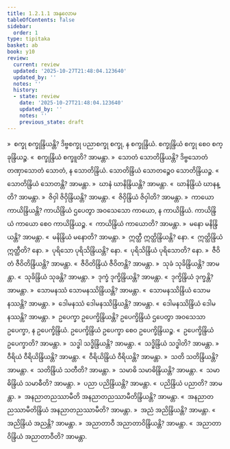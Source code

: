 ```yaml
---
title: 1.2.1.1 အနုလောမ
tableOfContents: false
sidebar:
  order: 1
type: tipitaka
basket: ab
book: y10
review:
  current: review
  updated: '2025-10-27T21:48:04.123640'
  updated_by: ''
  notes: ''
  history:
  - state: review
    date: '2025-10-27T21:48:04.123640'
    updated_by: ''
    notes: ''
    previous_state: draft
---
```



<ReviewStatus review={frontmatter.review} showDetails={true} />

<HypothesisAnnotation frontmatter={frontmatter} />

<DynamicBreadcrumb />

<Division number="94" book="y10" e="ch" v="35" p="86">

<Paragraph number="558" book="y10">
»  စက္ခု စက္ခုန္ဒြိယန္တိ?
</Paragraph>

<Paragraph number="559" book="y10">
ဒိဗ္ဗစက္ခု ပညာစက္ခု စက္ခု, န စက္ခုန္ဒြိယံ. စက္ခုန္ဒြိယံ စက္ခု စေဝ စက္ခုန္ဒြိယဉ္စ.
</Paragraph>

<Paragraph number="560" book="y10">
«  စက္ခုန္ဒြိယံ စက္ခူတိ? အာမန္တာ.
</Paragraph>

<Paragraph number="561" book="y10">
»  သောတံ သောတိန္ဒြိယန္တိ?
</Paragraph>

<Paragraph number="562" book="y10">
ဒိဗ္ဗသောတံ တဏှာသောတံ သောတံ, န သောတိန္ဒြိယံ. သောတိန္ဒြိယံ သောတဉ္စေဝ သောတိန္ဒြိယဉ္စ.
</Paragraph>

<Paragraph number="563" book="y10">
«  သောတိန္ဒြိယံ သောတန္တိ? အာမန္တာ.
</Paragraph>

<Paragraph number="564" book="y10">
»  ဃာနံ ဃာနိန္ဒြိယန္တိ? အာမန္တာ.
</Paragraph>

<Paragraph number="565" book="y10">
«  ဃာနိန္ဒြိယံ ဃာနန္တိ? အာမန္တာ.
</Paragraph>

<Paragraph number="566" book="y10">
»  ဇိဝှါ ဇိဝှိန္ဒြိယန္တိ? အာမန္တာ.
</Paragraph>

<Paragraph number="567" book="y10">
«  ဇိဝှိန္ဒြိယံ ဇိဝှါတိ? အာမန္တာ.
</Paragraph>

<Paragraph number="568" book="y10">
»  ကာယော ကာယိန္ဒြိယန္တိ?
</Paragraph>

<Paragraph number="569" book="y10">
ကာယိန္ဒြိယံ ဌပေတွာ အဝသေသော ကာယော, န ကာယိန္ဒြိယံ. ကာယိန္ဒြိယံ ကာယော စေဝ ကာယိန္ဒြိယဉ္စ.
</Paragraph>

<Paragraph number="570" book="y10">
«  ကာယိန္ဒြိယံ ကာယောတိ? အာမန္တာ.
</Paragraph>

<Paragraph number="571" book="y10">
»  မနော မနိန္ဒြိယန္တိ? အာမန္တာ.
</Paragraph>

<Paragraph number="572" book="y10">
«  မနိန္ဒြိယံ မနောတိ? အာမန္တာ.
</Paragraph>

<Paragraph number="573" book="y10">
»  ဣတ္ထီ ဣတ္ထိန္ဒြိယန္တိ? နော.
</Paragraph>

<Paragraph number="574" book="y10">
«  ဣတ္ထိန္ဒြိယံ ဣတ္ထီတိ? နော.
</Paragraph>

<Paragraph number="575" book="y10">
»  ပုရိသော ပုရိသိန္ဒြိယန္တိ? နော.
</Paragraph>

<Paragraph number="576" book="y10">
«  ပုရိသိန္ဒြိယံ ပုရိသောတိ? နော.
</Paragraph>

<Paragraph number="577" book="y10">
»  ဇီဝိတံ ဇီဝိတိန္ဒြိယန္တိ? အာမန္တာ.
</Paragraph>

<Paragraph number="578" book="y10">
«  ဇီဝိတိန္ဒြိယံ ဇီဝိတန္တိ? အာမန္တာ.
</Paragraph>

<Paragraph number="579" book="y10">
»  သုခံ သုခိန္ဒြိယန္တိ? အာမန္တာ.
</Paragraph>

<Paragraph number="580" book="y10">
«  သုခိန္ဒြိယံ သုခန္တိ? အာမန္တာ.
</Paragraph>

<Paragraph number="581" book="y10">
»  ဒုက္ခံ ဒုက္ခိန္ဒြိယန္တိ? အာမန္တာ.
</Paragraph>

<Paragraph number="582" book="y10">
«  ဒုက္ခိန္ဒြိယံ ဒုက္ခန္တိ? အာမန္တာ.
</Paragraph>

<Paragraph number="583" book="y10">
»  သောမနဿံ သောမနဿိန္ဒြိယန္တိ? အာမန္တာ.
</Paragraph>

<Paragraph number="584" book="y10">
«  သောမနဿိန္ဒြိယံ သောမနဿန္တိ? အာမန္တာ.
</Paragraph>

<Paragraph number="585" book="y10">
»  ဒေါမနဿံ ဒေါမနဿိန္ဒြိယန္တိ? အာမန္တာ.
</Paragraph>

<Paragraph number="586" book="y10">
«  ဒေါမနဿိန္ဒြိယံ ဒေါမနဿန္တိ? အာမန္တာ.
</Paragraph>

<Paragraph number="587" book="y10">
»  ဥပေက္ခာ ဥပေက္ခိန္ဒြိယန္တိ?
</Paragraph>

<Paragraph number="588" book="y10">
ဥပေက္ခိန္ဒြိယံ ဌပေတွာ အဝသေသာ ဥပေက္ခာ, န ဥပေက္ခိန္ဒြိယံ. ဥပေက္ခိန္ဒြိယံ ဥပေက္ခာ စေဝ ဥပေက္ခိန္ဒြိယဉ္စ.
</Paragraph>

<Paragraph number="589" book="y10">
«  ဥပေက္ခိန္ဒြိယံ ဥပေက္ခာတိ? အာမန္တာ.
</Paragraph>

<Paragraph number="590" book="y10">
»  သဒ္ဓါ သဒ္ဓိန္ဒြိယန္တိ? အာမန္တာ.
</Paragraph>

<Paragraph number="591" book="y10">
«  သဒ္ဓိန္ဒြိယံ သဒ္ဓါတိ? အာမန္တာ.
</Paragraph>

<Paragraph number="592" book="y10">
»  ဝီရိယံ ဝီရိယိန္ဒြိယန္တိ? အာမန္တာ.
</Paragraph>

<Paragraph number="593" book="y10">
«  ဝီရိယိန္ဒြိယံ ဝီရိယန္တိ? အာမန္တာ.
</Paragraph>

<Paragraph number="594" book="y10">
»  သတိ သတိန္ဒြိယန္တိ? အာမန္တာ.
</Paragraph>

<Paragraph number="595" book="y10">
«  သတိန္ဒြိယံ သတီတိ? အာမန္တာ.
</Paragraph>

<Paragraph number="596" book="y10">
»  သမာဓိ သမာဓိန္ဒြိယန္တိ? အာမန္တာ.
</Paragraph>

<Paragraph number="597" book="y10">
«  သမာဓိန္ဒြိယံ သမာဓီတိ? အာမန္တာ.
</Paragraph>

<Paragraph number="598" book="y10">
»  ပညာ ပညိန္ဒြိယန္တိ? အာမန္တာ.
</Paragraph>

<Paragraph number="599" book="y10">
«  ပညိန္ဒြိယံ ပညာတိ? အာမန္တာ.
</Paragraph>

<Paragraph number="600" book="y10">
»  အနညာတညဿာမီတိ အနညာတညဿာမီတိန္ဒြိယန္တိ? အာမန္တာ.
</Paragraph>

<Paragraph number="601" book="y10">
«  အနညာတညဿာမီတိန္ဒြိယံ အနညာတညဿာမီတိ? အာမန္တာ.
</Paragraph>

<Paragraph number="602" book="y10">
»  အညံ အညိန္ဒြိယန္တိ? အာမန္တာ.
</Paragraph>

<Paragraph number="603" book="y10">
«  အညိန္ဒြိယံ အညန္တိ? အာမန္တာ.
</Paragraph>

<Paragraph number="604" book="y10">
»  အညာတာဝီ အညာတာဝိန္ဒြိယန္တိ? အာမန္တာ.
</Paragraph>

<Paragraph number="605" book="y10">
«  အညာတာဝိန္ဒြိယံ အညာတာဝီတိ? အာမန္တာ.
</Paragraph>
</Division>